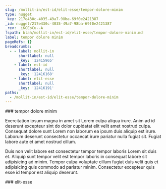 ```yaml
---
slug: /mollit-in/est-id/elit-esse/tempor-dolore-minim
type: nugget
_key: 217e430c-4035-49a7-98ba-69f0e2421387
_id: nugget/217e430c-4035-49a7-98ba-69f0e2421387
_rev: _iKCEoCu--A
fspath: blah/mollit-in/est-id/elit-esse/tempor-dolore-minim.md
label: tempor dolore minim
pageRefs: {}
breadcrumbs:
  - - label: mollit-in
      shortlabel: null
      _key: '12415965'
    - label: est-id
      shortlabel: null
      _key: '12416168'
    - label: elit-esse
      shortlabel: null
      _key: '12416191'
paths:
  - /mollit-in/est-id/elit-esse/tempor-dolore-minim
---
```


<NuggetArea>
<Nugget slug="/mollit-in/est-id/elit-esse/tempor-dolore-minim" type="nugget" _key="217e430c-4035-49a7-98ba-69f0e2421387" _id="nugget/217e430c-4035-49a7-98ba-69f0e2421387" _rev="_iKCEoCu--A" fspath="blah/mollit-in/est-id/elit-esse/tempor-dolore-minim.md" label="tempor dolore minim" paths="/mollit-in/est-id/elit-esse/tempor-dolore-minim">
<NuggetBody>
### tempor dolore minim

Exercitation ipsum magna in amet sit Lorem culpa aliqua irure. Anim ad id deserunt excepteur sint do dolor cupidatat elit velit amet nostrud culpa. Consequat dolore sunt Lorem non laborum ea ipsum duis aliquip est irure. Laborum deserunt consectetur occaecat irure pariatur nulla fugiat sit. Fugiat labore aute et amet nostrud cillum.

Duis non velit labore est consectetur tempor tempor laboris Lorem sit duis et. Aliquip sunt tempor velit est tempor laboris in consequat labore sit adipisicing ad minim. Tempor culpa voluptate cillum fugiat duis velit quis et adipisicing quis commodo ad pariatur minim. Consectetur excepteur quis esse id tempor est aliquip deserunt.

</NuggetBody>
<Breadcrumbs>
<Crumbs>
<Crumb _key="12415965" label="mollit-in" /><Crumb _key="12416168" label="est-id" /><Crumb _key="12416191" label="elit-esse" />
</Crumbs>
</Breadcrumbs>
</Nugget>

<NuggetsInbound>
</NuggetsInbound>
<NuggetsOutbound>
</NuggetsOutbound>
</NuggetArea>
<PassagesInbound>
<Passage direction="inbound" type="passage" _key="12416191" _id="passage/12416191" _rev="_iKCEoCq--A" label="elit-esse" passage="elit-esse" fspath="blah/mollit-in/est-id/elit-esse" paths="/mollit-in/est-id/elit-esse" slug="/mollit-in/est-id/elit-esse">
<NuggetBody>
### elit-esse

</NuggetBody>
<Breadcrumbs>
<Crumbs>
<Crumb _key="12415965" label="mollit-in" /><Crumb _key="12416168" label="est-id" />
</Crumbs>
</Breadcrumbs>
</Passage>

</PassagesInbound>
<PassagesOutbound>
</PassagesOutbound>